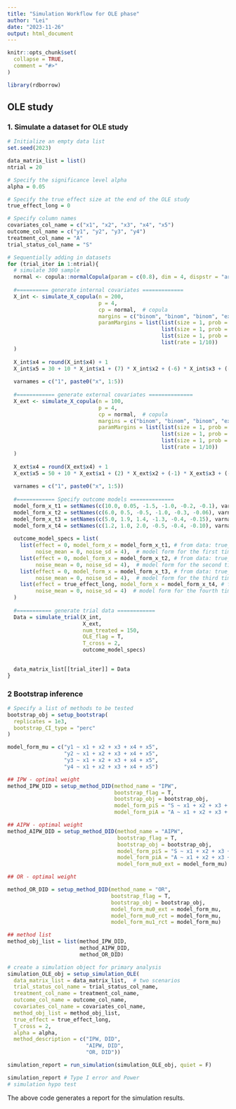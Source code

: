 ```yaml
---
title: "Simulation Workflow for OLE phase"
author: "Lei"
date: "2023-11-26"
output: html_document
---
```



```r
knitr::opts_chunk$set(
  collapse = TRUE,
  comment = "#>"
)
```


```r
library(rdborrow)
```


## OLE study

### 1. Simulate a dataset for OLE study
```r
# Initialize an empty data list
set.seed(2023)

data_matrix_list = list()
ntrial = 20

# Specify the significance level alpha 
alpha = 0.05

# Specify the true effect size at the end of the OLE study
true_effect_long = 0

# Specify column names
covariates_col_name = c("x1", "x2", "x3", "x4", "x5")
outcome_col_name = c("y1", "y2", "y3", "y4")
treatment_col_name = "A"
trial_status_col_name = "S"
```



```r
# Sequentially adding in datasets
for (trial_iter in 1:ntrial){
  # simulate 300 sample
  normal <- copula::normalCopula(param = c(0.8), dim = 4, dispstr = "ar1")
  
  #========== generate internal covariates =============
  X_int <- simulate_X_copula(n = 200, 
                             p = 4, 
                             cp = normal,  # copula
                             margins = c("binom", "binom", "binom", "exp"),  # specify marginal distributions
                             paramMargins = list(list(size = 1, prob = 0.7), # specify parameters for marginals
                                                 list(size = 1, prob = 0.9), 
                                                 list(size = 1, prob = 0.3), 
                                                 list(rate = 1/10)) 
  ) 
  
  X_int$x4 = round(X_int$x4) + 1
  X_int$x5 = 30 + 10 * X_int$x1 + (7) * X_int$x2 + (-6) * X_int$x3 + (-0.5) * X_int$x4 + rnorm(200, mean = 0, sd = 10)
  
  varnames = c("1", paste0("x", 1:5))
  
  #============ generate external covariates ==============
  X_ext <- simulate_X_copula(n = 100, 
                             p = 4, 
                             cp = normal,  # copula
                             margins = c("binom", "binom", "binom", "exp"),  # specify marginal distributions
                             paramMargins = list(list(size = 1, prob = 0.7), # specify parameters for marginals
                                                 list(size = 1, prob = 0.9), 
                                                 list(size = 1, prob = 0.3), 
                                                 list(rate = 1/10)) 
  ) 
  
  X_ext$x4 = round(X_ext$x4) + 1
  X_ext$x5 = 50 + 10 * X_ext$x1 + (2) * X_ext$x2 + (-1) * X_ext$x3 + (-0.3) * X_ext$x4 + rnorm(100, mean = 0, sd = 10)
  
  varnames = c("1", paste0("x", 1:5))
  
  #============ Specify outcome models ==============
  model_form_x_t1 = setNames(c(10.0, 0.05, -1.5, -1.0, -0.2, -0.1), varnames) # 1.5*A, sigma = 4.0
  model_form_x_t2 = setNames(c(6.0, 0.5, -0.5, -1.0, -0.3, -0.06), varnames) # 1.8*A, sigma = 4.0
  model_form_x_t3 = setNames(c(5.0, 1.9, 1.4, -1.3, -0.4, -0.15), varnames) # 1.6*A, sigma = 4.0
  model_form_x_t4 = setNames(c(1.2, 1.0, 2.0, -0.5, -0.4, -0.10), varnames) # 2.5*A, sigma = 5.0
  
  outcome_model_specs = list(
    list(effect = 0, model_form_x = model_form_x_t1, # from data: true_effect = 1.5
         noise_mean = 0, noise_sd = 4),  # model form for the first time point, given by model_form_x_t1
    list(effect = 0, model_form_x = model_form_x_t2, # from data: true_effect = 1.8
         noise_mean = 0, noise_sd = 4),  # model form for the second time point, given by model_form_x_t2
    list(effect = 0, model_form_x = model_form_x_t3, # from data: true_effect = 1.6
         noise_mean = 0, noise_sd = 4),  # model form for the third time point, given by model_form_x_t3
    list(effect = true_effect_long, model_form_x = model_form_x_t4, # from data: true_effect = 2.5
         noise_mean = 0, noise_sd = 4)  # model form for the fourth time point, given by model_form_x_t4
  )
  
  #=========== generate trial data ============
  Data = simulate_trial(X_int, 
                        X_ext, 
                        num_treated = 150, 
                        OLE_flag = T, 
                        T_cross = 2,  
                        outcome_model_specs) 
  

  data_matrix_list[[trial_iter]] = Data
}
```




### 2 Bootstrap inference
```r
# Specify a list of methods to be tested
bootstrap_obj = setup_bootstrap(
  replicates = 1e3,
  bootstrap_CI_type = "perc"
)

model_form_mu = c("y1 ~ x1 + x2 + x3 + x4 + x5", 
                  "y2 ~ x1 + x2 + x3 + x4 + x5",
                  "y3 ~ x1 + x2 + x3 + x4 + x5",
                  "y4 ~ x1 + x2 + x3 + x4 + x5")

## IPW - optimal weight
method_IPW_DID = setup_method_DID(method_name = "IPW",
                                  bootstrap_flag = T,
                                  bootstrap_obj = bootstrap_obj,
                                  model_form_piS = "S ~ x1 + x2 + x3 + x4 + x5",
                                  model_form_piA = "A ~ x1 + x2 + x3 + x4 + x5")

## AIPW - optimal weight
method_AIPW_DID = setup_method_DID(method_name = "AIPW",
                                   bootstrap_flag = T,
                                   bootstrap_obj = bootstrap_obj,
                                   model_form_piS = "S ~ x1 + x2 + x3 + x4 + x5",
                                   model_form_piA = "A ~ x1 + x2 + x3 + x4 + x5",
                                   model_form_mu0_ext = model_form_mu)

## OR - optimal weight

method_OR_DID = setup_method_DID(method_name = "OR",
                                 bootstrap_flag = T,
                                 bootstrap_obj = bootstrap_obj,
                                 model_form_mu0_ext = model_form_mu,
                                 model_form_mu0_rct = model_form_mu,
                                 model_form_mu1_rct = model_form_mu)

## method list
method_obj_list = list(method_IPW_DID, 
                       method_AIPW_DID,
                       method_OR_DID)

```



```r
# create a simulation object for primary analysis
simulation_OLE_obj = setup_simulation_OLE(
  data_matrix_list = data_matrix_list,  # two scenarios
  trial_status_col_name = trial_status_col_name, 
  treatment_col_name = treatment_col_name, 
  outcome_col_name = outcome_col_name, 
  covariates_col_name = covariates_col_name, 
  method_obj_list = method_obj_list, 
  true_effect = true_effect_long,  
  T_cross = 2,
  alpha = alpha,
  method_description = c("IPW, DID", 
                         "AIPW, DID", 
                         "OR, DID"))
```

```r
simulation_report = run_simulation(simulation_OLE_obj, quiet = F)
```

```r
simulation_report # Type I error and Power
# simulation hypo test
```

The above code generates a report for the simulation results.

